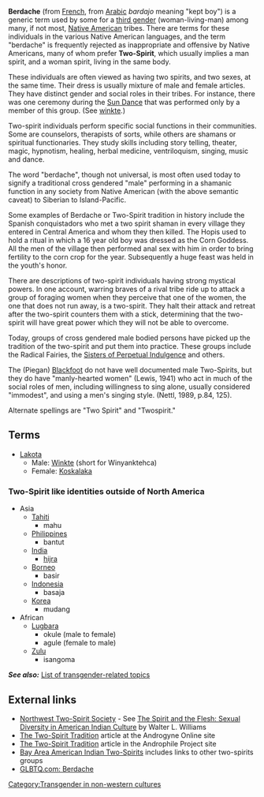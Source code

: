 [[Category:Transgender in non-western cultures]]
'''Berdache''' (from [[French language|French]], from [[Arabic language|Arabic]] ''bardajo'' meaning "kept boy") is a generic term used by some for a [[third gender]] (woman-living-man) among many, if not most, [[Native American]] tribes. There are terms for these individuals in the various Native American languages, and the term "berdache" is frequently rejected as inappropriate and offensive by Native Americans, many of whom prefer '''Two-Spirit''', which usually implies a man spirit, and a woman spirit, living in the same body.

These individuals are often viewed as having two spirits, and two sexes, at the same time.  Their dress is usually mixture of male and female articles.  They have distinct gender and social roles in their tribes.  For instance, there was one ceremony during the [[Sun Dance]] that was performed only by a member of this group. (See [[winkte]].)

Two-spirit individuals perform specific social functions in their communities. Some are counselors, therapists of sorts, while others are shamans or spiritual functionaries. They study skills including story telling, theater, magic, hypnotism, healing, herbal medicine, ventriloquism, singing, music and dance.

The word "berdache", though not universal, is most often used today to signify a traditional cross gendered "male" performing in a shamanic function in any society from Native American (with the above semantic caveat) to Siberian to Island-Pacific.

Some examples of Berdache or Two-Spirit tradition in history include the  Spanish conquistadors who met a two spirit shaman in every village they entered in Central America and whom they then killed. The Hopis used to hold a ritual in which a 16 year old boy was dressed as the Corn Goddess. All the men of the village then performed anal sex with him in order to bring fertility to the corn crop for the year. Subsequently a huge feast was held in the youth's honor.

There are descriptions of two-spirit individuals having strong mystical powers. In one account, warring braves of a rival tribe ride up to attack a group of foraging women when they perceive that one of the women, the one that does not run away, is a two-spirit. They halt their attack and retreat after the two-spirit counters them with a stick, determining that the two-spirit will have great power which they will not be able to overcome.

Today, groups of cross gendered male bodied persons have picked up the tradition of the two-spirit and put them into practice. These groups include the Radical Fairies, the [[Sisters of Perpetual Indulgence]] and others.

The (Piegan) [[Blackfeet|Blackfoot]] do not have well documented male Two-Spirits, but they do have "manly-hearted women" (Lewis, 1941) who act in much of the social roles of men, including willingness to sing alone, usually considered "immodest", and using a men's singing style. (Nettl, 1989, p.84, 125).

Alternate spellings are "Two Spirit" and "Twospirit."

==Terms==
*[[Lakota]]
**Male: [[Winkte]] (short for Winyanktehca)
**Female: [[Koskalaka]]

===Two-Spirit like identities outside of North America===
*Asia
**[[Tahiti]]
***mahu
**[[Philippines]]
***bantut
**[[India]]
***[[Hijra (India)|hijra]]
**[[Borneo]]
***basir
**[[Indonesia]]
***basaja
**[[Korea]]
***mudang
*African
**[[Lugbara]]
***okule (male to female)
***agule (female to male)
**[[Zulu]]
***isangoma

'''''See also:''''' [[List of transgender-related topics]]

==External links==
*[http://www.nwtwospiritsociety.org/ Northwest Two-Spirit Society] - See [http://www.ifge.org/books/spirit_and_flesh.htm The Spirit and the Flesh: Sexual Diversity in American Indian Culture] by Walter L. Williams 
*[http://androgyne.0catch.com/2spiritx.htm The Two-Spirit Tradition] article at the Androgyne Online site
*[http://www.androphile.org/preview/Culture/NativeAmerica/amerindian.htm The Two-Spirit Tradition] article in the Androphile Project site
*[http://www.baaits.org Bay Area American Indian Two-Spirits] includes links to other two-spirits groups
*[http://www.glbtq.com/social-sciences/berdache.html GLBTQ.com: Berdache]